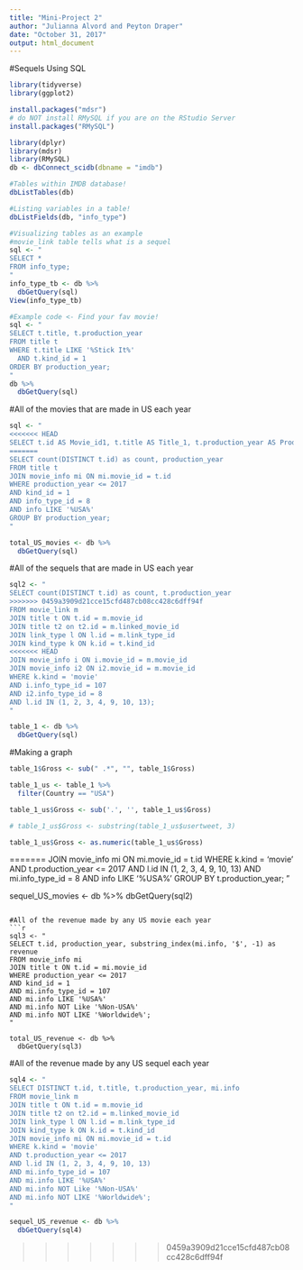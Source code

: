 ```yaml
---
title: "Mini-Project 2"
author: "Julianna Alvord and Peyton Draper"
date: "October 31, 2017"
output: html_document
---
```


#Sequels Using SQL
```r
library(tidyverse)
library(ggplot2)

install.packages("mdsr")
# do NOT install RMySQL if you are on the RStudio Server
install.packages("RMySQL")

library(dplyr)
library(mdsr)
library(RMySQL)
db <- dbConnect_scidb(dbname = "imdb")

#Tables within IMDB database!
dbListTables(db)

#Listing variables in a table!
dbListFields(db, "info_type")

#Visualizing tables as an example
#movie_link table tells what is a sequel
sql <- "
SELECT *
FROM info_type;
"
info_type_tb <- db %>%
  dbGetQuery(sql)
View(info_type_tb)
```

```r
#Example code <- Find your fav movie!
sql <- "
SELECT t.title, t.production_year
FROM title t 
WHERE t.title LIKE '%Stick It%'
  AND t.kind_id = 1
ORDER BY production_year;
"
db %>%
  dbGetQuery(sql)
```

#All of the movies that are made in US each year
```r
sql <- "
<<<<<<< HEAD
SELECT t.id AS Movie_id1, t.title AS Title_1, t.production_year AS Production_Year, t.kind_id, m.movie_id AS Movie_id2, m.linked_movie_id, m.link_type_id, l.id AS Type_of_sequal, l.link, t2.id AS Movie_id3, t2.title AS Title_2, k.id AS Is_it_a_movie, k.kind AS Movie, i.info_type_id Gross_id, i.info AS Gross, i.movie_id AS Movie_id_4, i2.info_type_id AS Country_id, i2.info AS Country, i.movie_id AS Movie_id5
=======
SELECT count(DISTINCT t.id) as count, production_year
FROM title t
JOIN movie_info mi ON mi.movie_id = t.id
WHERE production_year <= 2017
AND kind_id = 1
AND info_type_id = 8
AND info LIKE '%USA%'
GROUP BY production_year;
"

total_US_movies <- db %>%
  dbGetQuery(sql)
```

#All of the sequels that are made in US each year
```r
sql2 <- "
SELECT count(DISTINCT t.id) as count, t.production_year
>>>>>>> 0459a3909d21cce15cfd487cb08cc428c6dff94f
FROM movie_link m
JOIN title t ON t.id = m.movie_id
JOIN title t2 on t2.id = m.linked_movie_id
JOIN link_type l ON l.id = m.link_type_id
JOIN kind_type k ON k.id = t.kind_id
<<<<<<< HEAD
JOIN movie_info i ON i.movie_id = m.movie_id
JOIN movie_info i2 ON i2.movie_id = m.movie_id
WHERE k.kind = 'movie'
AND i.info_type_id = 107
AND i2.info_type_id = 8
AND l.id IN (1, 2, 3, 4, 9, 10, 13);
"

table_1 <- db %>%
  dbGetQuery(sql)
```

#Making a graph
```r
table_1$Gross <- sub(" .*", "", table_1$Gross)

table_1_us <- table_1 %>%
  filter(Country == "USA")

table_1_us$Gross <- sub('.', '', table_1_us$Gross)

# table_1_us$Gross <- substring(table_1_us$usertweet, 3)

table_1_us$Gross <- as.numeric(table_1_us$Gross)
```

=======
JOIN movie_info mi ON mi.movie_id = t.id
WHERE k.kind = 'movie'
AND t.production_year <= 2017
AND l.id IN (1, 2, 3, 4, 9, 10, 13)
AND mi.info_type_id = 8
AND info LIKE '%USA%'
GROUP BY t.production_year;
"

sequel_US_movies <- db %>%
  dbGetQuery(sql2)
```

#All of the revenue made by any US movie each year
```r
sql3 <- "
SELECT t.id, production_year, substring_index(mi.info, '$', -1) as revenue
FROM movie_info mi
JOIN title t ON t.id = mi.movie_id
WHERE production_year <= 2017
AND kind_id = 1
AND mi.info_type_id = 107
AND mi.info LIKE '%USA%'
AND mi.info NOT Like '%Non-USA%'
AND mi.info NOT LIKE '%Worldwide%';
"

total_US_revenue <- db %>%
  dbGetQuery(sql3)
```

#All of the revenue made by any US sequel each year
```r
sql4 <- "
SELECT DISTINCT t.id, t.title, t.production_year, mi.info
FROM movie_link m
JOIN title t ON t.id = m.movie_id
JOIN title t2 on t2.id = m.linked_movie_id
JOIN link_type l ON l.id = m.link_type_id
JOIN kind_type k ON k.id = t.kind_id
JOIN movie_info mi ON mi.movie_id = t.id
WHERE k.kind = 'movie'
AND t.production_year <= 2017
AND l.id IN (1, 2, 3, 4, 9, 10, 13)
AND mi.info_type_id = 107
AND mi.info LIKE '%USA%'
AND mi.info NOT Like '%Non-USA%'
AND mi.info NOT LIKE '%Worldwide%';
"

sequel_US_revenue <- db %>%
  dbGetQuery(sql4)
```
>>>>>>> 0459a3909d21cce15cfd487cb08cc428c6dff94f
